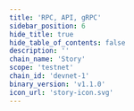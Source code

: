 ```yaml
---
title: 'RPC, API, gRPC'
sidebar_position: 6
hide_title: true
hide_table_of_contents: false
description: ''
chain_name: 'Story'
scope: 'testnet'
chain_id: 'devnet-1'
binary_version: 'v1.1.0'
icon_url: 'story-icon.svg'
---
```



<PageTitle
  iconUrl="img/story-icon.svg"
  title="Story Public Endpoints"
  chainId="devnet-1"
  version="v1.1.0"
/>

<Endpoints
  api="https://story-t-api.noders.services"
  rpc="https://story-t-rpc.noders.services"
  grpc=""
  jsonRpc="https://story-t-jsonrpc.noders.services"
/>
